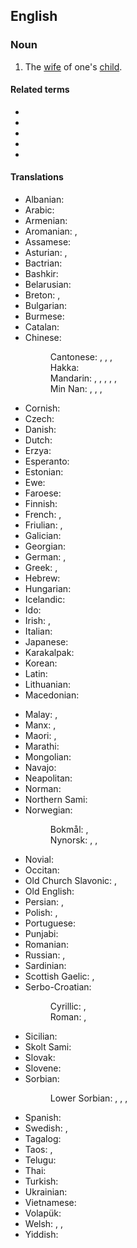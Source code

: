 ==English==

===Noun===
{{en-noun|head=[[daughter]]-[[in-law]]|daughters-in-law}}

# The [[wife]] of one's [[child]].

====Related terms====
* {{l|en|brother-in-law}}
* {{l|en|father-in-law}}
* {{l|en|mother-in-law}}
* {{l|en|sister-in-law}}
* {{l|en|son-in-law}}

====Translations====
{{trans-top|wife of one's child}}
* Albanian: {{t+|sq|nuse|f}}
* Arabic: {{t|ar|زَوْجَة اَلاِبْن|f|tr=zawjat al-ibn}}
* Armenian: {{t+|hy|հարս}}
* Aromanian: {{t|rup|norã|f}}, {{t+|rup|nor}}
* Assamese: {{t|as|বোৱাৰী}}
* Asturian: {{t+|ast|nuera|f}}, {{t+|ast|ñuera|f}}
* Bactrian: {{t|xbc|ασνωυο}}
* Bashkir: {{t|ba|килен}}
* Belarusian: {{t|be|няве́стка|f|sc=Cyrl}}
* Breton: {{t+|br|merc'h-kaer|f}}, {{t|br|merc'heg|f}}
* Bulgarian: {{t+|bg|снаха́|f}}
* Burmese: {{t+|my|ချွေးမ|sc=Mymr}}
* Catalan: {{t+|ca|nora|f}}
* Chinese:
*: Cantonese: {{t|yue|新婦}}, {{t|yue|新妇|tr=san1 pou5, sam1 pou5}}, {{t|yue|媳婦}}, {{t|yue|媳妇|tr=sik1 fu5}} {{q|formal}}
*: Hakka: {{t|hak|心臼|tr=sîm-khiû}}
*: Mandarin: {{t+|cmn|媳婦}}, {{t+|cmn|媳妇|tr=xífù}}, {{t+|cmn|兒媳}}, {{t+|cmn|儿媳|tr=érxí}}, {{t|cmn|兒媳婦}}, {{t|cmn|儿媳妇|tr=érxífù}}
*: Min Nan: {{t+|nan|新婦}}, {{t|nan|新妇|tr=sin-pū, sin-pǔ, sim-pū}}, {{t|nan|囝新婦}}, {{t|nan|囝新妇|tr=kiáⁿ-sin-pū, káⁿ-sin-pǔ, kiáⁿ-sim-pū}}
* Cornish: {{t|kw|gohydh|f}}
* Czech: {{t+|cs|snacha|f}}
* Danish: {{t+|da|svigerdatter|c}}
* Dutch: {{t+|nl|schoondochter|f}}
* Erzya: {{t|myv|урьва}}
* Esperanto: {{t|eo|bofilino}}
* Estonian: {{t+|et|minia}}
* Ewe: {{t|ee|lɔ̃xoyɔvi}}
* Faroese: {{t|fo|verdóttir|f}}
* Finnish: {{t+|fi|miniä}}
* French: {{t+|fr|bru|f}}, {{t+|fr|belle-fille|f}}
* Friulian: {{t|fur|brût}}, {{t|fur|nore|f}}
* Galician: {{t+|gl|nora|f}}
* Georgian: {{t|ka|რძალი|sc=Geor}}
* German: {{t+|de|Schwiegertochter|f}}, {{t+|de|Schnur|f}} {{qualifier|dialectal, otherwise obsolete)}}
* Greek: {{t+|el|νύφη|f}}, {{t+|el|κόρη|f}}
* Hebrew: {{t+|he|כַּלָּה|f|tr=kala}}
* Hungarian: {{t+|hu|meny}}
* Icelandic: {{t+|is|tengdadóttir|f}}
* Ido: {{t+|io|bofiliino}}
* Irish: {{t|ga|iníon-i-ndlí|f}}, {{t|ga|banchliamhain|m}}
* Italian: {{t+|it|nuora|f}}
* Japanese: {{t+|ja|嫁|tr=よめ, yome}}
* Karakalpak: {{t|kaa|kelin}}
* Korean: {{t+|ko|며느리}}
* Latin: {{t|la|nurus|f}}
* Lithuanian: {{t+|lt|marti|f}}
* Macedonian: {{t|mk|сна́а|f|sc=Cyrl}}
{{trans-mid}}
* Malay: {{t|ms|menantu perempuan}}, {{t|ms|menantu}}
* Manx: {{t|gv|'neen 'sy leigh|f}}, {{t|gv|ben chleuin|f}}
* Maori: {{t|mi|hunaonga}}, {{t|mi|hunōnga}}
* Marathi: {{t|mr|सून|f|tr=sūn}}
* Mongolian: {{t+|mn|бэр}}
* Navajo: {{t|nv|hazháʼáád}}
* Neapolitan: {{t|nap|nòra|f}}
* Norman: {{t|nrf|belle-fil'ye|f}}
* Northern Sami: {{t|se|mannji}}
* Norwegian:
*: Bokmål: {{t+|nb|svigerdatter|m|f}}, {{t|nb|sønnekone|m|f}}
*: Nynorsk: {{t|nn|svigerdotter|f}}, {{t|nn|sonekone|f}}, {{t|nn|verdotter|f}}
* Novial: {{t|nov|bofilia}}
* Occitan: {{t+|oc|nòra|f}}
* Old Church Slavonic: {{t|cu|снъха}}, {{t|cu|невѣста|f}}
* Old English: {{t|ang|snoru|f}}
* Persian: {{t+|fa|سنه|tr=sonoh|sc=fa-Arab}}, {{t|fa|سنهار|tr=sonhâr|sc=fa-Arab}}
* Polish: {{t+|pl|synowa|f}}, {{t+|pl|snecha|f}} {{qualifier|dated}}
* Portuguese: {{t+|pt|nora|f}}
* Punjabi: {{t|pa|ਨੂੰਹ|f}}
* Romanian: {{t+|ro|noră|f}}
* Russian: {{t+|ru|неве́стка|f}} {{qualifier|usually for a mother-in-law}}, {{t+|ru|сноха́|f}} {{qualifier|for a father-in-law, also}}
* Sardinian: {{t|sc|nura|f}}
* Scottish Gaelic: {{t|gd|bean-mhic|f}}, {{t|gd|nighean-chèile|f}}
* Serbo-Croatian:
*: Cyrillic: {{t|sh|снаха|f}}, {{t|sh|снаја|f}}
*: Roman: {{t+|sh|snaha|f}}, {{t+|sh|snaja|f}}
* Sicilian: {{t+|scn|nora|f}}
* Skolt Sami: {{t|sms|mââʹnnj}}
* Slovak: {{t+|sk|nevesta|f}}
* Slovene: {{t+|sl|snaha|f}}
* Sorbian:
*: Lower Sorbian: {{t|dsb|pśichodna źowka|f}}, {{t|dsb|[[syn]]a [[žeńska]]|f}}, {{t|dsb|šwigerźowka|f}}, {{t|dsb|[[synowy|synowa]] [[žeńska]]|f}}
* Spanish: {{t+|es|nuera|f}}
* Swedish: {{t+|sv|svärdotter|c}}, {{t+|sv|sonhustru|c}}
* Tagalog: {{t|tl|babaeng manugang}}
* Taos: {{t|twf|phȉwéna}}, {{t|twf|sə̀oyi’ína}}
* Telugu: {{t+|te|కోడలు}}
* Thai: {{t|th|ลูกสะไภ้|tr=loog-sa-pai}}
* Turkish: {{t+|tr|gelin}}
* Ukrainian: {{t|uk|неві́стка|f|sc=Cyrl}}
* Vietnamese: {{t|vi|con dâu}}
* Volapük: {{t+|vo|lüdaut}}
* Welsh: {{t|cy|merch-yng-nghyfraith|f}}, {{t|cy|gwaudd|f}}, {{t|cy|merched yng nghyfraith|f-p}}
* Yiddish: {{t|yi|שנור|f|tr=shnur}}
{{trans-bottom}}

{{topics|en|Family|Female}}